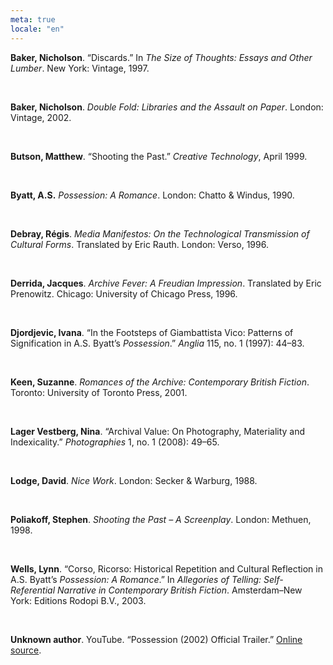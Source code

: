 ```yaml
---
meta: true
locale: "en"
---
```


**Baker, Nicholson**. “Discards.” In *The Size of Thoughts: Essays and Other Lumber*. New York: Vintage, 1997.

<br/>

**Baker, Nicholson**. *Double Fold: Libraries and the Assault on Paper*. London: Vintage, 2002.

<br/>

**Butson, Matthew**. “Shooting the Past.” *Creative Technology*, April 1999.

<br/>

**Byatt, A.S.** *Possession: A Romance*. London: Chatto & Windus, 1990.

<br/>

**Debray, Régis**. *Media Manifestos: On the Technological Transmission of Cultural Forms*. Translated by Eric Rauth. London: Verso, 1996.

<br/>

**Derrida, Jacques**. *Archive Fever: A Freudian Impression*. Translated by Eric Prenowitz. Chicago: University of Chicago Press, 1996.

<br/>

**Djordjevic, Ivana**. “In the Footsteps of Giambattista Vico: Patterns of Signification in A.S. Byatt’s *Possession*.” *Anglia* 115, no. 1 (1997): 44–83.

<br/>

**Keen, Suzanne**. *Romances of the Archive: Contemporary British Fiction*. Toronto: University of Toronto Press, 2001.

<br/>

**Lager Vestberg, Nina**. “Archival Value: On Photography, Materiality and Indexicality.” *Photographies* 1, no. 1 (2008): 49–65.

<br/>

**Lodge, David**. *Nice Work*. London: Secker & Warburg, 1988.

<br/>

**Poliakoff, Stephen**. *Shooting the Past – A Screenplay*. London: Methuen, 1998.

<br/>

**Wells, Lynn**. “Corso, Ricorso: Historical Repetition and Cultural Reflection in A.S. Byatt’s *Possession: A Romance*.” In *Allegories of Telling: Self-Referential Narrative in Contemporary British Fiction*. Amsterdam–New York: Editions Rodopi B.V., 2003.

<br/>

**Unknown author**. YouTube. “Possession (2002) Official Trailer.” [Online source](https://www.youtube.com/watch?v=UEA7tUZyax4).